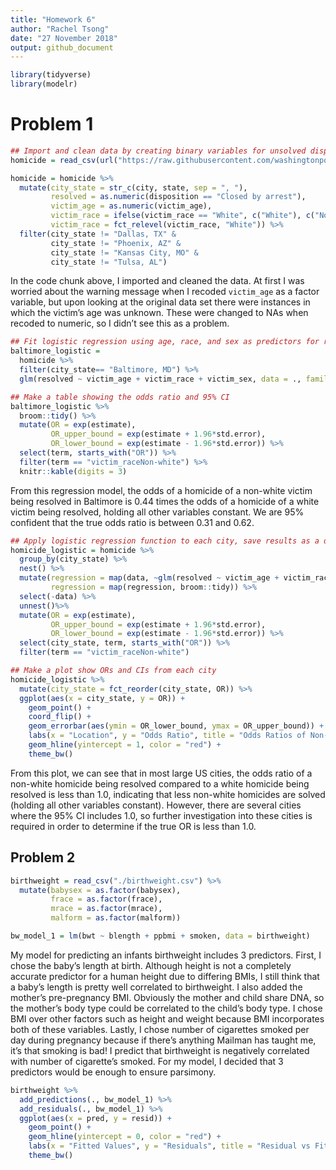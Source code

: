 ```yaml
---
title: "Homework 6"
author: "Rachel Tsong"
date: "27 November 2018"
output: github_document
---
```


```r
library(tidyverse)
library(modelr)
```

# Problem 1
```r
## Import and clean data by creating binary variables for unsolved dispositions and race, filter out irrelevant cities
homicide = read_csv(url("https://raw.githubusercontent.com/washingtonpost/data-homicides/master/homicide-data.csv")) 

homicide = homicide %>%
  mutate(city_state = str_c(city, state, sep = ", "),
         resolved = as.numeric(disposition == "Closed by arrest"),
         victim_age = as.numeric(victim_age),
         victim_race = ifelse(victim_race == "White", c("White"), c("Non-white")),
         victim_race = fct_relevel(victim_race, "White")) %>%
  filter(city_state != "Dallas, TX" & 
         city_state != "Phoenix, AZ" & 
         city_state != "Kansas City, MO" & 
         city_state != "Tulsa, AL")
```

In the code chunk above, I imported and cleaned the data. At first I was worried about the warning message when I recoded `victim_age` as a factor variable, but upon looking at the original data set there were instances in which the victim's age was unknown. These were changed to NAs when recoded to numeric, so I didn't see this as a problem.

```r
## Fit logistic regression using age, race, and sex as predictors for resolved
baltimore_logistic = 
  homicide %>% 
  filter(city_state== "Baltimore, MD") %>%
  glm(resolved ~ victim_age + victim_race + victim_sex, data = ., family = binomial()) 

## Make a table showing the odds ratio and 95% CI 
baltimore_logistic %>%  
  broom::tidy() %>% 
  mutate(OR = exp(estimate),
         OR_upper_bound = exp(estimate + 1.96*std.error),
         OR_lower_bound = exp(estimate - 1.96*std.error)) %>%
  select(term, starts_with("OR")) %>%
  filter(term == "victim_raceNon-white") %>%
  knitr::kable(digits = 3)
```

From this regression model, the odds of a homicide of a non-white victim being resolved in Baltimore is 0.44 times the odds of a homicide of a white victim being resolved, holding all other variables constant. We are 95% confident that the true odds ratio is between 0.31 and 0.62.

```r
## Apply logistic regression function to each city, save results as a dataframe showing ORs and 95% CIs
homicide_logistic = homicide %>%
  group_by(city_state) %>%
  nest() %>%  
  mutate(regression = map(data, ~glm(resolved ~ victim_age + victim_race + victim_sex, data = ., family = binomial())),
         regression = map(regression, broom::tidy)) %>% 
  select(-data) %>%
  unnest()%>% 
  mutate(OR = exp(estimate),
         OR_upper_bound = exp(estimate + 1.96*std.error),
         OR_lower_bound = exp(estimate - 1.96*std.error)) %>%
  select(city_state, term, starts_with("OR")) %>%
  filter(term == "victim_raceNon-white") 
```

```r
## Make a plot show ORs and CIs from each city
homicide_logistic %>%
  mutate(city_state = fct_reorder(city_state, OR)) %>%
  ggplot(aes(x = city_state, y = OR)) +
    geom_point() +
    coord_flip() +
    geom_errorbar(aes(ymin = OR_lower_bound, ymax = OR_upper_bound)) +
    labs(x = "Location", y = "Odds Ratio", title = "Odds Ratios of Non-white Homicides being Resolved Compared to White Homicides") +
    geom_hline(yintercept = 1, color = "red") +
    theme_bw() 
```

From this plot, we can see that in most large US cities, the odds ratio of a non-white homicide being resolved compared to a white homicide being resolved is less than 1.0, indicating that less non-white homicides are solved (holding all other variables constant). However, there are several cities where the 95% CI includes 1.0, so further investigation into these cities is required in order to determine if the true OR is less than 1.0. 


## Problem 2
```r
birthweight = read_csv("./birthweight.csv") %>%
  mutate(babysex = as.factor(babysex),
         frace = as.factor(frace),
         mrace = as.factor(mrace),
         malform = as.factor(malform)) 
```

```r
bw_model_1 = lm(bwt ~ blength + ppbmi + smoken, data = birthweight)
```

My model for predicting an infants birthweight includes 3 predictors. First, I chose the baby's length at birth. Although height is not a completely accurate predictor for a human height due to differing BMIs, I still think that a baby's length is pretty well correlated to birthweight. I also added the mother's pre-pregnancy BMI. Obviously the mother and child share DNA, so the mother's body type could be correlated to the child's body type. I chose BMI over other factors such as height and weight because BMI incorporates both of these variables. Lastly, I chose number of cigarettes smoked per day during pregnancy because if there's anything Mailman has taught me, it's that smoking is bad! I predict that birthweight is negatively correlated with number of cigarette's smoked. For my model, I decided that 3 predictors would be enough to ensure parsimony.

```r
birthweight %>%
  add_predictions(., bw_model_1) %>%
  add_residuals(., bw_model_1) %>%
  ggplot(aes(x = pred, y = resid)) + 
    geom_point() +
    geom_hline(yintercept = 0, color = "red") +
    labs(x = "Fitted Values", y = "Residuals", title = "Residual vs Fit Plot for My Model") +
    theme_bw()
```




